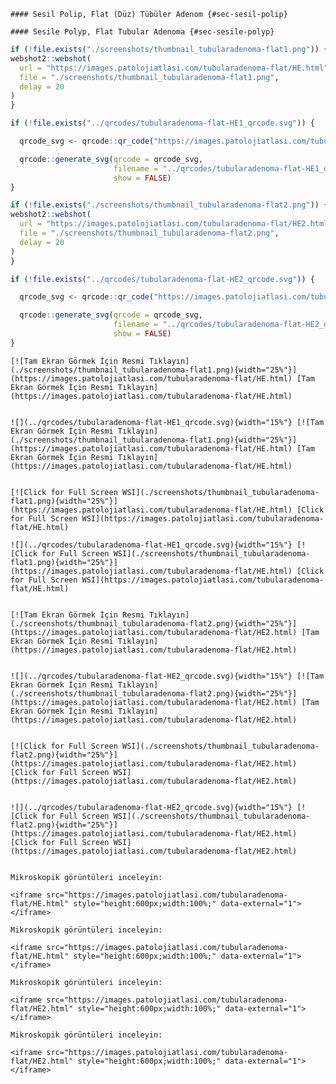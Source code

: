 

```asis
#### Sesil Polip, Flat (Düz) Tübüler Adenom {#sec-sesil-polip}
```

```asis
#### Sesile Polyp, Flat Tubular Adenoma {#sec-sesile-polyp}
```

```r
if (!file.exists("./screenshots/thumbnail_tubularadenoma-flat1.png")) {
webshot2::webshot(
  url = "https://images.patolojiatlasi.com/tubularadenoma-flat/HE.html",
  file = "./screenshots/thumbnail_tubularadenoma-flat1.png",
  delay = 20
)
}
```



```r
if (!file.exists("../qrcodes/tubularadenoma-flat-HE1_qrcode.svg")) {

  qrcode_svg <- qrcode::qr_code("https://images.patolojiatlasi.com/tubularadenoma-flat/HE.html")

  qrcode::generate_svg(qrcode = qrcode_svg,
                       filename = "../qrcodes/tubularadenoma-flat-HE1_qrcode.svg",
                       show = FALSE)
}
```




```r
if (!file.exists("./screenshots/thumbnail_tubularadenoma-flat2.png")) {
webshot2::webshot(
  url = "https://images.patolojiatlasi.com/tubularadenoma-flat/HE2.html",
  file = "./screenshots/thumbnail_tubularadenoma-flat2.png",
  delay = 20
)
}
```



```r
if (!file.exists("../qrcodes/tubularadenoma-flat-HE2_qrcode.svg")) {

  qrcode_svg <- qrcode::qr_code("https://images.patolojiatlasi.com/tubularadenoma-flat/HE2.html")

  qrcode::generate_svg(qrcode = qrcode_svg,
                       filename = "../qrcodes/tubularadenoma-flat-HE2_qrcode.svg",
                       show = FALSE)
}
```



 





:::: {.content-hidden when-format="pdf"}


```asis
[![Tam Ekran Görmek İçin Resmi Tıklayın](./screenshots/thumbnail_tubularadenoma-flat1.png){width="25%"}](https://images.patolojiatlasi.com/tubularadenoma-flat/HE.html) [Tam Ekran Görmek İçin Resmi Tıklayın](https://images.patolojiatlasi.com/tubularadenoma-flat/HE.html)


```



::::





:::: {.content-visible when-format="pdf"}


```asis
![](../qrcodes/tubularadenoma-flat-HE1_qrcode.svg){width="15%"} [![Tam Ekran Görmek İçin Resmi Tıklayın](./screenshots/thumbnail_tubularadenoma-flat1.png){width="25%"}](https://images.patolojiatlasi.com/tubularadenoma-flat/HE.html) [Tam Ekran Görmek İçin Resmi Tıklayın](https://images.patolojiatlasi.com/tubularadenoma-flat/HE.html)


```




::::




:::: {.content-hidden when-format="pdf"}




```asis

[![Click for Full Screen WSI](./screenshots/thumbnail_tubularadenoma-flat1.png){width="25%"}](https://images.patolojiatlasi.com/tubularadenoma-flat/HE.html) [Click for Full Screen WSI](https://images.patolojiatlasi.com/tubularadenoma-flat/HE.html)

```



::::





:::: {.content-visible when-format="pdf"}




```asis

![](../qrcodes/tubularadenoma-flat-HE1_qrcode.svg){width="15%"} [![Click for Full Screen WSI](./screenshots/thumbnail_tubularadenoma-flat1.png){width="25%"}](https://images.patolojiatlasi.com/tubularadenoma-flat/HE.html) [Click for Full Screen WSI](https://images.patolojiatlasi.com/tubularadenoma-flat/HE.html)


```




::::





:::: {.content-hidden when-format="pdf"}



```asis

[![Tam Ekran Görmek İçin Resmi Tıklayın](./screenshots/thumbnail_tubularadenoma-flat2.png){width="25%"}](https://images.patolojiatlasi.com/tubularadenoma-flat/HE2.html) [Tam Ekran Görmek İçin Resmi Tıklayın](https://images.patolojiatlasi.com/tubularadenoma-flat/HE2.html)


```




::::





:::: {.content-visible when-format="pdf"}



```asis

![](../qrcodes/tubularadenoma-flat-HE2_qrcode.svg){width="15%"} [![Tam Ekran Görmek İçin Resmi Tıklayın](./screenshots/thumbnail_tubularadenoma-flat2.png){width="25%"}](https://images.patolojiatlasi.com/tubularadenoma-flat/HE2.html) [Tam Ekran Görmek İçin Resmi Tıklayın](https://images.patolojiatlasi.com/tubularadenoma-flat/HE2.html)


```





::::




:::: {.content-hidden when-format="pdf"}


```asis

[![Click for Full Screen WSI](./screenshots/thumbnail_tubularadenoma-flat2.png){width="25%"}](https://images.patolojiatlasi.com/tubularadenoma-flat/HE2.html) [Click for Full Screen WSI](https://images.patolojiatlasi.com/tubularadenoma-flat/HE2.html)


```




::::





:::: {.content-visible when-format="pdf"}


```asis
![](../qrcodes/tubularadenoma-flat-HE2_qrcode.svg){width="15%"} [![Click for Full Screen WSI](./screenshots/thumbnail_tubularadenoma-flat2.png){width="25%"}](https://images.patolojiatlasi.com/tubularadenoma-flat/HE2.html) [Click for Full Screen WSI](https://images.patolojiatlasi.com/tubularadenoma-flat/HE2.html)


```





::::



  





```asis

Mikroskopik görüntüleri inceleyin:

<iframe src="https://images.patolojiatlasi.com/tubularadenoma-flat/HE.html" style="height:600px;width:100%;" data-external="1"></iframe>

```





```asis

Mikroskopik görüntüleri inceleyin:

<iframe src="https://images.patolojiatlasi.com/tubularadenoma-flat/HE.html" style="height:600px;width:100%;" data-external="1"></iframe>

```




```asis

Mikroskopik görüntüleri inceleyin:

<iframe src="https://images.patolojiatlasi.com/tubularadenoma-flat/HE2.html" style="height:600px;width:100%;" data-external="1"></iframe>

```


```asis

Mikroskopik görüntüleri inceleyin:

<iframe src="https://images.patolojiatlasi.com/tubularadenoma-flat/HE2.html" style="height:600px;width:100%;" data-external="1"></iframe>

```







